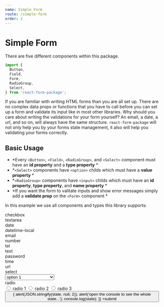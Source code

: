 ```yaml
---
name: Simple Form
route: /simple-form
order: 2
---
```



# Simple Form

There are five different components within this package.

```jsx
import {
  Button,
  Field,
  Form,
  RadioGroup,
  Select,
} from 'react-form-package';
```

If you are familiar with writing HTML forms than you are all set up. There are no complex data props or functions that you have to call before you can set up a form and validate its input like in most other libraries. Why should you care about writing the validations for your form yourself? An email, a date, a url, and so on, will always have the same structure. `react-form-package` will not only help you by your forms state management, it also will help you validating your forms correctly.

## Basic Usage

* *Every `<Button>`, `<Field>`, `<RadioGroup>`, and `<Select>` component must have an **id property** and a **type property** *
* *`<Select>` components have `<option>` childs which must have a **value property** *
* *`<RadioGroup>` components have `<input>` childs which must have an **id property**, **type property**, and **name property** *
* *If you want the form to valitate inputs and show error messages simply add a **validate prop** on the `<Form>` component *

In this example we use all components and types this library supports:

<Playground>
  <Form
      validate
    >
      <div>
        <div>checkbox</div>
        <Field type="checkbox" id="checkbox" />
      </div>
      <div>
        <div>textarea</div>
        <Field rows="5" cols="30" type="textarea" id="textarea" />
      </div>
      <div>
        <div>date</div>
        <Field type="date" id="date" />
      </div>
      <div>
        <div>datetime-local</div>
        <Field type="datetime-local" id="datetime-local" />
      </div>
      <div>
        <div>email</div>
        <Field type="email" id="email" />
      </div>
      <div>
        <div>number</div>
        <Field type="number" id="number" />
      </div>
      <div>
        <div>tel</div>
        <Field type="tel" id="tel" />
      </div>
      <div>
        <div>text</div>
        <Field type="text" id="text" />
      </div>
      <div>
        <div>password</div>
        <Field type="password" id="password" />
      </div>
      <div>
        <div>time</div>
        <Field type="time" id="time" />
      </div>
      <div>
        <div>url</div>
        <Field type="url" id="url" />
      </div>
      <div>
        <div>select</div>
        <Select id="select" type="select">
          <option disabled value="">--- Choose an option ---</option>
          <option value="option1">option 1</option>
          <option value="option2">option 2</option>
          <option value="option3">option 3</option>
        </Select>
      </div>
      <div>
        <div>radio</div>
        <RadioGroup type="radio" id="radio">
          <input type="radio" name="radio" id="radio1" />
          radio 1
          <input type="radio" name="radio" id="radio2" />
          radio 2
          <input type="radio" name="radio" id="radio3" />
          radio 3
        </RadioGroup>
      </div>
      <div>
        <Button id="submit" type="submit" onClick={(state) => {
          alert(JSON.stringify(state, null, 2));
          alert('open the console to see the whole state...');
          console.log(state);
        }}
        >submit</Button>
      </div>
    </Form>
</Playground>
